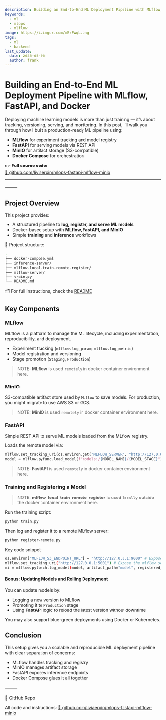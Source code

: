 ```yaml
---
description: Building an End-to-End ML Deployment Pipeline with MLflow, FastAPI, and Docker
keywords:
  - ml
  - mlops
  - mlflow
image: https://i.imgur.com/mErPwqL.png
tags:
  - ml
  - backend
last_update:
  date: 2025-05-06
  author: frank
---
```


# Building an End-to-End ML Deployment Pipeline with MLflow, FastAPI, and Docker

Deploying machine learning models is more than just training — it’s about tracking, versioning, serving, and monitoring. In this post, I’ll walk you through how I built a production-ready ML pipeline using:

- **MLflow** for experiment tracking and model registry  
- **FastAPI** for serving models via REST API  
- **MinIO** for artifact storage (S3-compatible)  
- **Docker Compose** for orchestration  

👉 **Full source code:**  
[🔗 github.com/liviaerxin/mlops-fastapi-mlflow-minio](https://github.com/liviaerxin/mlops-fastapi-mlflow-minio)

---
<!--truncate-->

⸻

## Project Overview

This project provides:

- A structured pipeline to **log, register, and serve ML models**
- Docker-based setup with **MLflow, FastAPI, and MinIO**
- Simple **training** and **inference** workflows

📁 Project structure:

```sh
.
├── docker-compose.yml
├── inference-server/
├── mlflow-local-train-remote-register/
├── mlflow-server/
├── train.py
└── README.md
```

🗂️ For full instructions, check the [README](https://github.com/liviaerxin/mlops-fastapi-mlflow-minio/README.md)

## Key Components

### MLflow

MLflow is a platform to manage the ML lifecycle, including experimentation, reproducibility, and deployment.

- Experiment tracking (`mlflow.log_param`, `mlflow.log_metric`)
- Model registration and versioning
- Stage promotion (`Staging`, `Production`)

> NOTE: **MLflow** is used `remotely` in docker container environment here.

### MinIO

S3-compatible artifact store used by `MLflow` to save models. For production, you might migrate to use AWS S3 or GCS.

> NOTE: **MinIO** is used `remotely` in docker container environment here.

### FastAPI

Simple REST API to serve ML models loaded from the MLflow registry.

Loads the remote model via:

```py
mlflow.set_tracking_uri(os.environ.get("MLFLOW_SERVER", "http://127.0.0.1:5000"))
model = mlflow.pyfunc.load_model(f"models:/{MODEL_NAME}/{MODEL_STAGE}")
```

> NOTE: **FastAPI** is used `remotely` in docker container environment here.

### Training and Registering a Model

> NOTE: **mlflow-local-train-remote-register** is used `locally` outside the docker container environment here.

Run the training script:

```sh
python train.py
```

Then log and register it to a remote MLflow server:

```sh
python register-remote.py
```

Key code snippet:

```sh
os.environ["MLFLOW_S3_ENDPOINT_URL"] = "http://127.0.0.1:9000" # Expose the minio via host 9000 port
mlflow.set_tracking_uri("http://127.0.0.1:5001") # Expose the mlflow server via host 5001 port
mi = mlflow.pytorch.log_model(model, artifact_path="model", registered_model_name=MODEL_NAME)
```

#### Bonus: Updating Models and Rolling Deployment

You can update models by:

- Logging a new version to MLflow
- Promoting it to `Production` stage
- Using **FastAPI** logic to reload the latest version without downtime

You may also support blue-green deployments using Docker or Kubernetes.

## Conclusion

This setup gives you a scalable and reproducible ML deployment pipeline with clear separation of concerns:

- MLflow handles tracking and registry
- MinIO manages artifact storage
- FastAPI exposes inference endpoints
- Docker Compose glues it all together

⸻

🔗 GitHub Repo

All code and instructions:
[🔗 github.com/liviaerxin/mlops-fastapi-mlflow-minio](https://github.com/liviaerxin/mlops-fastapi-mlflow-minio)
